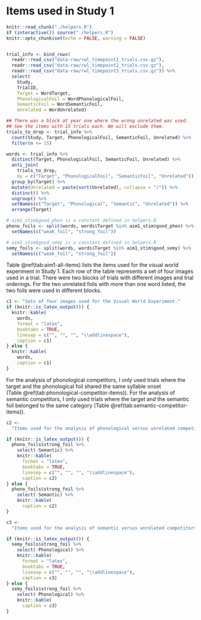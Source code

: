 Items used in Study 1 {#vw-experiment-items}
========================================================================

```r
knitr::read_chunk("./helpers.R")
if (interactive()) source("./helpers.R")
knitr::opts_chunk$set(echo = FALSE, warning = FALSE)
```

```r
```

```r
trial_info <- bind_rows(
  readr::read_csv("data-raw/rwl_timepoint1_trials.csv.gz"),
  readr::read_csv("data-raw/rwl_timepoint2_trials.csv.gz"),
  readr::read_csv("data-raw/rwl_timepoint3_trials.csv.gz")) %>%
  select(
    Study,
    TrialID,
    Target = WordTarget,
    PhonologicalFoil = WordPhonologicalFoil,
    SemanticFoil = WordSemanticFoil,
    Unrelated = WordUnrelated)

## There was a block at year one where the wrong unrelated was used.
## See the items with 15 trials each. We will exclude them.
trials_to_drop <- trial_info %>%
  count(Study, Target, PhonologicalFoil, SemanticFoil, Unrelated) %>%
  filter(n <= 15)

words <- trial_info %>%
  distinct(Target, PhonologicalFoil, SemanticFoil, Unrelated) %>%
  anti_join(
    trials_to_drop,
    by = c("Target", "PhonologicalFoil", "SemanticFoil", "Unrelated")) %>% 
  group_by(Target) %>% 
  mutate(Unrelated = paste(sort(Unrelated), collapse = "/")) %>% 
  distinct() %>% 
  ungroup() %>% 
  setNames(c("Target", "Phonological", "Semantic", "Unrelated")) %>% 
  arrange(Target)

# aim1_stim$good_phon is a constant defined in helpers.R
phono_foils <- split(words, words$Target %in% aim1_stim$good_phon) %>%
  setNames(c("weak_foil", "strong_foil"))

# aim1_stim$good_semy is a constant defined in helpers.R
semy_foils <- split(words, words$Target %in% aim1_stim$good_semy) %>%
  setNames(c("weak_foil", "strong_foil"))
```

Table \@ref(tab:aim1-all-items) lists the items used for the visual world
experiment in Study 1. Each row of the table represents a set of four images used
in a trial. There were two blocks of trials with different images and
trial orderings. For the two unrelated foils with more than one word
listed, the two foils were used in different blocks.

```r
c1 <- "Sets of four images used for the Visual World Experiment."
if (knitr::is_latex_output()) {
  knitr::kable(
    words,
    format = "latex",
    booktabs = TRUE,
    linesep = c("", "", "", "\\addlinespace"),
    caption = c1)
} else { 
  knitr::kable(
    words,
    caption = c1)
}
```
 
For the analysis of phonological competitors, I only used trials where
the target and the phonological foil shared the same syllable onset
(Table \@ref(tab:phonological-competitor-items)). For the analysis of
semantic competitors, I only used trials where the target and the
semantic foil belonged to the same category 
(Table \@ref(tab:semantic-competitor-items)).

```r
c2 <- 
  "Items used for the analysis of phonological versus unrelated competitors."

if (knitr::is_latex_output()) {
  phono_foils$strong_foil %>%
    select(-Semantic) %>% 
    knitr::kable(
      format = "latex",
      booktabs = TRUE,
      linesep = c("", "", "", "\\addlinespace"),
      caption = c2)
} else { 
  phono_foils$strong_foil %>%
    select(-Semantic) %>% 
    knitr::kable(
      caption = c2)
}
```

```r
c3 <- 
  "Items used for the analysis of semantic versus unrelated competitors."

if (knitr::is_latex_output()) {
  semy_foils$strong_foil %>%
    select(-Phonological) %>% 
    knitr::kable(
      format = "latex",
      booktabs = TRUE,
      linesep = c("", "", "", "\\addlinespace"),
      caption = c3)
} else { 
  semy_foils$strong_foil %>%
    select(-Phonological) %>% 
    knitr::kable(
      caption = c3)
}
```

